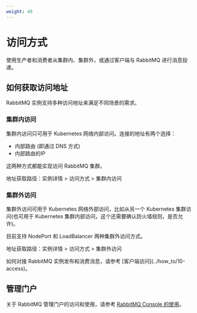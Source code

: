 ```yaml
---
weight: 40
---
```


# 访问方式

使用生产者和消费者从集群内、集群外，或通过客户端与 RabbitMQ 进行消息投递。

## 如何获取访问地址

RabbitMQ 实例支持多种访问地址来满足不同场景的需求。

### 集群内访问

集群内访问只可用于 Kubernetes 网络内部访问。连接的地址有两个选择：

* 内部路由 (即通过 DNS 方式)
* 内部路由的IP

这两种方式都能实现访问 RabbitMQ 集群。

地址获取路径：实例详情 > 访问方式 > 集群内访问

### 集群外访问

集群外访问可用于 Kubernetes 网络外部访问，比如从另一个 Kubernetes 集群访问(也可用于 Kubernetes 集群内部访问，这个还需要确认防火墙规则，是否允许)。

目前支持 NodePort 和 LoadBalancer 两种集群外访问方式。

地址获取路径：实例详情 > 访问方式 > 集群外访问

<Directive type="info" title="开发提示">
如何对接 RabbitMQ 实例发布和消费消息，请参考 [客户端访问](../how_to/10-access)。
</Directive>

## 管理门户

关于 RabbitMQ 管理门户的访问和使用，请参考 [RabbitMQ Console 的使用](../how_to/plugin/50-managementui)。
